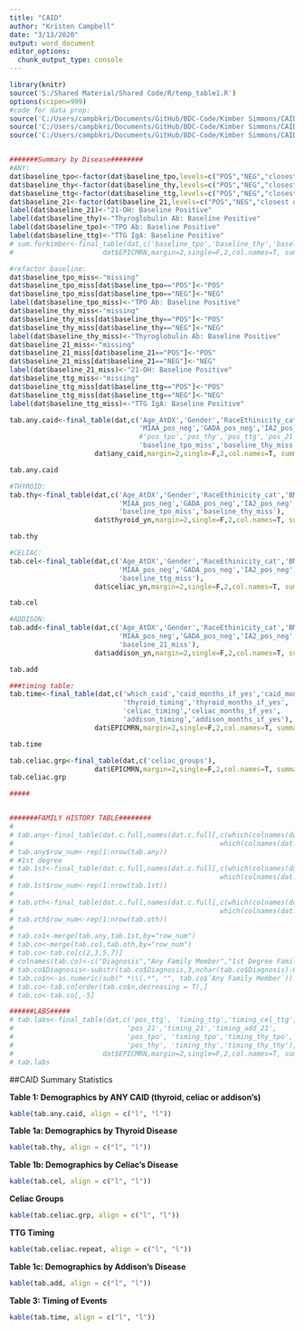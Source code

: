```yaml
---
title: "CAID"
author: "Kristen Campbell"
date: "3/13/2020"
output: word_document
editor_options: 
  chunk_output_type: console
---
```


```r
library(knitr)
source('S:/Shared Material/Shared Code/R/temp_table1.R')
options(scipen=999)
#code for data prep: 
source('C:/Users/campbkri/Documents/GitHub/BDC-Code/Kimber Simmons/CAID/data_prep.R')
source('C:/Users/campbkri/Documents/GitHub/BDC-Code/Kimber Simmons/CAID/family_hx.R')
source('C:/Users/campbkri/Documents/GitHub/BDC-Code/Kimber Simmons/CAID/labs.R')


#######Summary by Disease########
#ANY:
dat$baseline_tpo<-factor(dat$baseline_tpo,levels=c("POS","NEG","closest outside of 6mo window","never tested"))
dat$baseline_thy<-factor(dat$baseline_thy,levels=c("POS","NEG","closest outside of 6mo window","never tested"))
dat$baseline_ttg<-factor(dat$baseline_ttg,levels=c("POS","NEG","closest outside of 6mo window","never tested"))
dat$baseline_21<-factor(dat$baseline_21,levels=c("POS","NEG","closest outside of 6mo window","never tested"))
label(dat$baseline_21)<-"21-OH: Baseline Positive"
label(dat$baseline_thy)<-"Thyroglobulin Ab: Baseline Positive"
label(dat$baseline_tpo)<-"TPO Ab: Baseline Positive"
label(dat$baseline_ttg)<-"TTG IgA: Baseline Positive"
# sum.forkimber<-final_table(dat,c('baseline_tpo','baseline_thy','baseline_ttg','baseline_21'),
#                      dat$EPICMRN,margin=2,single=F,2,col.names=T, summary.stat='mean')

#refactor baseline:
dat$baseline_tpo_miss<-"missing"
dat$baseline_tpo_miss[dat$baseline_tpo=="POS"]<-"POS"
dat$baseline_tpo_miss[dat$baseline_tpo=="NEG"]<-"NEG"
label(dat$baseline_tpo_miss)<-"TPO Ab: Baseline Positive"
dat$baseline_thy_miss<-"missing"
dat$baseline_thy_miss[dat$baseline_thy=="POS"]<-"POS"
dat$baseline_thy_miss[dat$baseline_thy=="NEG"]<-"NEG"
label(dat$baseline_thy_miss)<-"Thyroglobulin Ab: Baseline Positive"
dat$baseline_21_miss<-"missing"
dat$baseline_21_miss[dat$baseline_21=="POS"]<-"POS"
dat$baseline_21_miss[dat$baseline_21=="NEG"]<-"NEG"
label(dat$baseline_21_miss)<-"21-OH: Baseline Positive"
dat$baseline_ttg_miss<-"missing"
dat$baseline_ttg_miss[dat$baseline_ttg=="POS"]<-"POS"
dat$baseline_ttg_miss[dat$baseline_ttg=="NEG"]<-"NEG"
label(dat$baseline_ttg_miss)<-"TTG IgA: Baseline Positive"

tab.any.caid<-final_table(dat,c('Age_AtDX','Gender','RaceEthinicity_cat','BMI_AtDX',
                                'MIAA_pos_neg','GADA_pos_neg','IA2_pos_neg','ZN_pos_neg',
                                #'pos_tpo','pos_thy','pos_ttg','pos_21',
                                'baseline_tpo_miss','baseline_thy_miss','baseline_ttg_miss','baseline_21_miss'),
                     dat$any_caid,margin=2,single=F,2,col.names=T, summary.stat='mean')

tab.any.caid

#THYROID:
tab.thy<-final_table(dat,c('Age_AtDX','Gender','RaceEthinicity_cat','BMI_AtDX',
                           'MIAA_pos_neg','GADA_pos_neg','IA2_pos_neg','ZN_pos_neg',
                           'baseline_tpo_miss','baseline_thy_miss'),
                     dat$thyroid_yn,margin=2,single=F,2,col.names=T, summary.stat='mean')

tab.thy

#CELIAC:
tab.cel<-final_table(dat,c('Age_AtDX','Gender','RaceEthinicity_cat','BMI_AtDX',
                           'MIAA_pos_neg','GADA_pos_neg','IA2_pos_neg','ZN_pos_neg',
                           'baseline_ttg_miss'),
                     dat$celiac_yn,margin=2,single=F,2,col.names=T, summary.stat='mean')

tab.cel

#ADDISON:
tab.add<-final_table(dat,c('Age_AtDX','Gender','RaceEthinicity_cat','BMI_AtDX',
                           'MIAA_pos_neg','GADA_pos_neg','IA2_pos_neg','ZN_pos_neg',
                           'baseline_21_miss'),
                     dat$addison_yn,margin=2,single=F,2,col.names=T, summary.stat='mean')

tab.add

###timing table:
tab.time<-final_table(dat,c('which_caid','caid_months_if_yes','caid_months_if_no',
                            'thyroid_timing','thyroid_months_if_yes',
                            'celiac_timing','celiac_months_if_yes',
                            'addison_timing','addison_months_if_yes'),
                     dat$EPICMRN,margin=2,single=F,2,col.names=T, summary.stat='mean')

tab.time

tab.celiac.grp<-final_table(dat,c('celiac_groups'),
                     dat$EPICMRN,margin=2,single=F,2,col.names=T, summary.stat='mean')
tab.celiac.grp

#####


#######FAMILY HISTORY TABLE########
# 
# tab.any<-final_table(dat.c.full,names(dat.c.full[,c(which(colnames(dat.c.full)=="Addison.s.disease_Any"):
#                                                   which(colnames(dat.c.full)=="Other_Any"))]),dat.c.full$EPICMRN,margin=2,single=T,2,col.names=T, summary.stat='median')
# tab.any$row_num<-rep(1:nrow(tab.any))
# #1st degree
# tab.1st<-final_table(dat.c.full,names(dat.c.full[,c(which(colnames(dat.c.full)=="Addison.s.disease_1stDegree"):
#                                                   which(colnames(dat.c.full)=="Other_1stDegree"))]),dat.c.full$EPICMRN,margin=2,single=T,2,col.names=T, summary.stat='median')
# tab.1st$row_num<-rep(1:nrow(tab.1st))
# 
# tab.oth<-final_table(dat.c.full,names(dat.c.full[,c(which(colnames(dat.c.full)=="Addison.s.disease_Other"):
#                                                   which(colnames(dat.c.full)=="Other_Other"))]),dat.c.full$EPICMRN,margin=2,single=T,2,col.names=T, summary.stat='median')
# tab.oth$row_num<-rep(1:nrow(tab.oth))
# 
# tab.co1<-merge(tab.any,tab.1st,by="row_num")
# tab.co<-merge(tab.co1,tab.oth,by="row_num")
# tab.co<-tab.co[c(2,3,5,7)]
# colnames(tab.co)<-c("Diagnosis","Any Family Member","1st Degree Family Member","Non-1st Degree Family Member")
# tab.co$Diagnosis<-substr(tab.co$Diagnosis,3,nchar(tab.co$Diagnosis)-6)
# tab.co$n<-as.numeric(sub(" *\\(.*", "", tab.co$`Any Family Member`))
# tab.co<-tab.co[order(tab.co$n,decreasing = T),]
# tab.co<-tab.co[,-5]

######LABS#####
# tab.labs<-final_table(dat,c('pos_ttg', 'timing_ttg','timing_cel_ttg',
#                            'pos_21','timing_21','timing_add_21',
#                            'pos_tpo', 'timing_tpo','timing_thy_tpo',
#                            'pos_thy', 'timing_thy','timing_thy_thy'),
#                      dat$EPICMRN,margin=2,single=F,2,col.names=T, summary.stat='mean')
# tab.labs


```

##CAID Summary Statistics

**Table 1: Demographics by ANY CAID (thyroid, celiac or addison's)**
```r
kable(tab.any.caid, align = c("l", "l"))
```

**Table 1a: Demographics by Thyroid Disease**
```r
kable(tab.thy, align = c("l", "l"))
```

**Table 1b: Demographics by Celiac's Disease**
```r
kable(tab.cel, align = c("l", "l"))
```

**Celiac Groups**
```r
kable(tab.celiac.grp, align = c("l", "l"))
```

**TTG Timing**
```r
kable(tab.celiac.repeat, align = c("l", "l"))
```

**Table 1c: Demographics by Addison's Disease**
```r
kable(tab.add, align = c("l", "l"))
```

**Table 3: Timing of Events**
```r
kable(tab.time, align = c("l", "l"))
```

